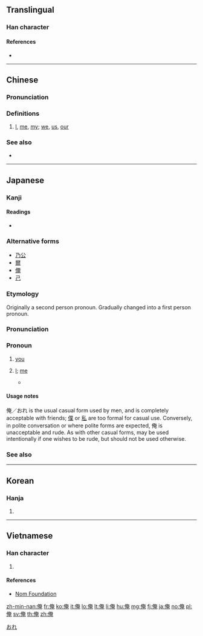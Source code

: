 ==Translingual==

===Han character===
{{Han char|rn=9|rad=人|as=08|sn=10|four=24216|canj=OKLU|ids=⿰亻奄}}

====References====
* {{Han ref|kx=0106.210|dkj=00736|dj=0227.040|hdz=10173.020|uh=4FFA|ud=20474|bh=ADCD|bd=44493}}

----

==Chinese==
{{zh-forms}}

===Pronunciation===
{{zh-pron
|m=ǎn
|mn=án
|mc=y
|w=3oe
|cat=pron
}}

===Definitions===
# {{lb|zh|dialectal Mandarin|Min}} [[I]], [[me]], [[my]]; [[we]], [[us]], [[our]]

===See also===
* {{zh-l|我}}

----

==Japanese==

===Kanji===
{{ja-kanji|grade=|rs=人08}}

====Readings====
* {{ja-readings|goon=[[えん]] (en)|kanon=[[えん]] (en)|kun=[[おれ]] (ore), [[われ]] (ware)}}

===Alternative forms===
* [[乃公]]
* [[爾]]
* [[儞]]
* [[己]]

===Etymology===
{{ja-kanjitab|おれ|yomi=k}}
Originally a second person pronoun. Gradually changed into a first person pronoun.

===Pronunciation===
{{ja-pron|acc=h|y=k|おれ}}

===Pronoun===
{{ja-pos|おれ|pronoun|オレ}}

# {{lb|ja|obsolete|informal|sort=おれ}} [[you]]
# {{lb|ja|informal|sort=おれ}} [[I]]; [[me]]
#* {{quote-book
|language=Japanese
|location=Tokyo
|publisher=Shueisha
|author={{w|Masami Kurumada}}
|title={{w|聖闘士星矢|{{ruby|{{lang|ja|[聖闘士](セイント)[星矢](セイヤ)}}}}|lang=ja}}
|trans-title={{w|Saint Seiya}}
|date=August 6 2001
|edition=5th
|origdate=April 23 2001
|isbn=4-08-617655-6
|volume=4
|page=222
|chapter={{lang|ja|{{ruby|[少](しょう)[年](ねん)}}たちよ！{{ruby|[女神](アテナ)}}を{{ruby|[託](たく)}}すの{{ruby|[巻](まき)}}}}
|trans-chapter=Boys! For Athena
|passage={{ja-usex|'''オレ'''は山羊座のシュラ‼|'''^オレ''' は ^カプリコーン の ^シュラ‼|I am Capricorn Shura‼}}}}
====Usage notes====
俺／おれ is the usual casual form used by men, and is completely acceptable with friends; [[僕]] or [[私]] are too formal for casual use. Conversely, in polite conversation or where polite forms are expected, 俺 is unacceptable and rude. As with other casual forms, may be used intentionally if one wishes to be rude, but should not be used otherwise.

===See also===
{{Japanese first-person pronouns}}

[[Category:Japanese personal pronouns|おれ]]
----

==Korean==

===Hanja===
{{ko-hanja|hangeul=[[엄]], [[업]]|mr=ŏm, ŏp}}

# {{defn|lang=ko|sort=人08}}

----

==Vietnamese==

===Han character===
{{vi-hantu|[[em]], [[yêm]], [[êm]]|rs=人08}}

# {{defn|lang=vi|sort=人08}}

====References====
* [http://nomfoundation.org/common/nom_details.php?codepoint=4ffa Nom Foundation]

[[zh-min-nan:俺]]
[[fr:俺]]
[[ko:俺]]
[[it:俺]]
[[lo:俺]]
[[lt:俺]]
[[li:俺]]
[[hu:俺]]
[[mg:俺]]
[[fj:俺]]
[[ja:俺]]
[[no:俺]]
[[pl:俺]]
[[sv:俺]]
[[th:俺]]
[[zh:俺]]